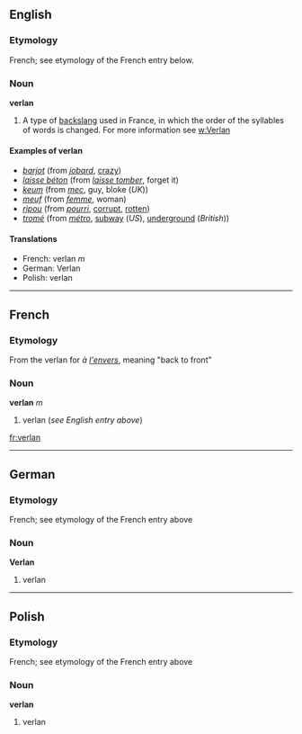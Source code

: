 ==English==
===Etymology===
French; see etymology of the French entry below.

===Noun===
'''verlan'''

#A type of [[backslang]] used in France, in which the order of the syllables of words is changed. For more information see [[w:Verlan]]

====Examples of verlan====
*''[[barjot]]'' (from ''[[jobard]]'', [[crazy]])
*''[[laisse béton]]'' (from ''[[laisser tomber|laisse tomber]]'', forget it)
*''[[keum]]'' (from ''[[mec]]'', guy, bloke (''UK''))
*''[[meuf]]'' (from ''[[femme]]'', woman)
*''[[ripou]]'' (from ''[[pourri]]'', [[corrupt]], [[rotten]])
*''[[tromé]]'' (from ''[[métro]]'', [[subway]] (''US''), [[underground]] (''British''))

====Translations====
*French: verlan ''m''
*German: Verlan<!--gender?  See German Wikipedia article-->
*Polish: verlan

----

==French==
===Etymology===
From the verlan for ''à [[envers|l'envers]]'', meaning "back to front"

===Noun===
'''verlan''' ''m''

#verlan (''see English entry above'')
[[fr:verlan]]

----
==German==
===Etymology===
French; see etymology of the French entry above

===Noun===
'''Verlan'''<!--gender?-->

#verlan

----
==Polish==
===Etymology===
French; see etymology of the French entry above

===Noun===
'''verlan'''

#verlan